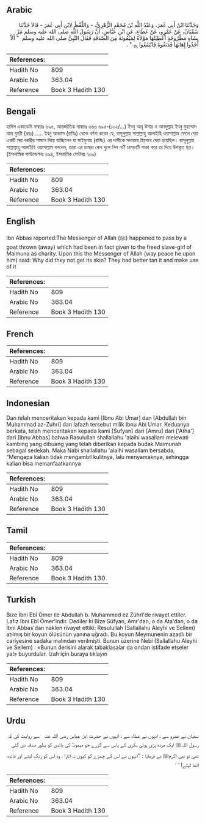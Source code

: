 ## Arabic


<div dir="rtl" lang="ar" style={{fontSize:'larger',backgroundColor:'#f8f9fa',padding:20}}>
وَحَدَّثَنَا ابْنُ أَبِي عُمَرَ، وَعَبْدُ اللَّهِ بْنُ مُحَمَّدٍ الزُّهْرِيُّ، - وَاللَّفْظُ لاِبْنِ أَبِي عُمَرَ - قَالاَ حَدَّثَنَا سُفْيَانُ، عَنْ عَمْرٍو، عَنْ عَطَاءٍ، عَنِ ابْنِ عَبَّاسٍ، أَنَّ رَسُولَ اللَّهِ صلى الله عليه وسلم مَرَّ بِشَاةٍ مَطْرُوحَةٍ أُعْطِيَتْهَا مَوْلاَةٌ لِمَيْمُونَةَ مِنَ الصَّدَقَةِ فَقَالَ النَّبِيُّ صلى الله عليه وسلم ‏ "‏ أَلاَّ أَخَذُوا إِهَابَهَا فَدَبَغُوهُ فَانْتَفَعُوا بِهِ ‏"‏ ‏.‏
</div>
<div style={{backgroundColor:'#f8f9fa',padding:20, marginBottom: 10}}><table> <thead> <tr> <th>References:</th> <th></th> </tr> </thead> <tbody><tr><td>Hadith No</td><td>809</td></tr><tr><td>Arabic No</td><td>363.04</td></tr><tr><td>Reference</td><td>Book 3 Hadith 130</td></tr></tbody></table></div>

## Bengali


<div dir="ltr" lang="bn" style={{fontSize:'larger',backgroundColor:'#f8f9fa',padding:20}}>
হাদিস একাডেমি নাম্বারঃ ৬৯৫, আন্তর্জাতিক নাম্বারঃ ৩৬৩ ৬৯৫-(১০২/...) ইবনু আবূ উমার ও আবদুল্লাহ ইবনু মুহাম্মাদ আয যুহরী (রহঃ) ..... ইবনু আব্বাস (রাযিঃ) থেকে বর্ণনা করেন যে, রাসূলুল্লাহ সাল্লাল্লাহু আলাইহি ওয়াসাল্লাম ফেলে দেয়া একটি মরা বকরীর সামনে দিয়ে যাচ্ছিলেন যা মাইমুনাহ (রাযিঃ) এর দাসীকে সদাকাহ হিসেবে দেয়া হয়েছিল। রাসূলুল্লাহ সাল্লাল্লাহু আলাইহি ওয়াসাল্লাম বললেন, তারা এর চামড়া কেন খুলে নিল না? চামড়াটি পাকা করে তা দিয়ে উপকৃত হত। (ইসলামিক ফাউন্ডেশনঃ ৬৯৪, ইসলামিক সেন্টারঃ ৭০৯)
</div>
<div style={{backgroundColor:'#f8f9fa',padding:20, marginBottom: 10}}><table> <thead> <tr> <th>References:</th> <th></th> </tr> </thead> <tbody><tr><td>Hadith No</td><td>809</td></tr><tr><td>Arabic No</td><td>363.04</td></tr><tr><td>Reference</td><td>Book 3 Hadith 130</td></tr></tbody></table></div>

## English


<div dir="ltr" lang="en" style={{fontSize:'larger',backgroundColor:'#f8f9fa',padding:20}}>
Ibn Abbas reported:The Messenger of Allah (ﷺ) happened to pass by a goat thrown (away) which had been in fact given to the freed slave-girl of Maimuna as charity. Upon this the Messenger of Allah (way peace he upon him) said: Why did they not get its skin? They had better tan it and make use of it
</div>
<div style={{backgroundColor:'#f8f9fa',padding:20, marginBottom: 10}}><table> <thead> <tr> <th>References:</th> <th></th> </tr> </thead> <tbody><tr><td>Hadith No</td><td>809</td></tr><tr><td>Arabic No</td><td>363.04</td></tr><tr><td>Reference</td><td>Book 3 Hadith 130</td></tr></tbody></table></div>

## French


<div dir="ltr" lang="fr" style={{fontSize:'larger',backgroundColor:'#f8f9fa',padding:20}}>

</div>
<div style={{backgroundColor:'#f8f9fa',padding:20, marginBottom: 10}}><table> <thead> <tr> <th>References:</th> <th></th> </tr> </thead> <tbody><tr><td>Hadith No</td><td>809</td></tr><tr><td>Arabic No</td><td>363.04</td></tr><tr><td>Reference</td><td>Book 3 Hadith 130</td></tr></tbody></table></div>

## Indonesian


<div dir="ltr" lang="id" style={{fontSize:'larger',backgroundColor:'#f8f9fa',padding:20}}>
Dan telah menceritakan kepada kami [Ibnu Abi Umar] dan [Abdullah bin Muhammad az-Zuhri] dan lafazh tersebut milik Ibnu Abi Umar. Keduanya berkata, telah menceritakan kepada kami [Sufyan] dari [Amru] dari ['Atha'] dari [Ibnu Abbas] bahwa Rasulullah shallallahu 'alaihi wasallam melewati kambing yang dibuang yang telah diberikan kepada budak Maimunah sebagai sedekah. Maka Nabi shallallahu 'alaihi wasallam bersabda, "Mengapa kalian tidak mengambil kulitnya, lalu menyamaknya, sehingga kalian bisa memanfaatkannya
</div>
<div style={{backgroundColor:'#f8f9fa',padding:20, marginBottom: 10}}><table> <thead> <tr> <th>References:</th> <th></th> </tr> </thead> <tbody><tr><td>Hadith No</td><td>809</td></tr><tr><td>Arabic No</td><td>363.04</td></tr><tr><td>Reference</td><td>Book 3 Hadith 130</td></tr></tbody></table></div>

## Tamil


<div dir="ltr" lang="ta" style={{fontSize:'larger',backgroundColor:'#f8f9fa',padding:20}}>

</div>
<div style={{backgroundColor:'#f8f9fa',padding:20, marginBottom: 10}}><table> <thead> <tr> <th>References:</th> <th></th> </tr> </thead> <tbody><tr><td>Hadith No</td><td>809</td></tr><tr><td>Arabic No</td><td>363.04</td></tr><tr><td>Reference</td><td>Book 3 Hadith 130</td></tr></tbody></table></div>

## Turkish


<div dir="ltr" lang="tr" style={{fontSize:'larger',backgroundColor:'#f8f9fa',padding:20}}>
Bize İbni Ebî Ömer ile Abdullah b. Muhammed ez Zührî'de rivayet ettiler. Lafız İbni Ebî Ömer'indir. Dediler ki Bize Süfyan, Amr'dan, o da Ata'dan, o da İbni Abbas'dan naklen rivayet ettiki: Resulullah (Sallallahu Aleyhi ve Sellem) atılmış bir koyun ölüsünün yanına uğradı. Bu koyun Meymunenin azadlı bir cariyesine sadaka malından verilmişti. Bunun üzerine Nebi (Sallallahu Aleyhi ve Sellem) : «Bunun derisini alarak tabaklasalar da ondan istifade etseler ya!» buyurdular. İzah için buraya tıklayın
</div>
<div style={{backgroundColor:'#f8f9fa',padding:20, marginBottom: 10}}><table> <thead> <tr> <th>References:</th> <th></th> </tr> </thead> <tbody><tr><td>Hadith No</td><td>809</td></tr><tr><td>Arabic No</td><td>363.04</td></tr><tr><td>Reference</td><td>Book 3 Hadith 130</td></tr></tbody></table></div>

## Urdu


<div dir="rtl" lang="ur" style={{fontSize:'larger',backgroundColor:'#f8f9fa',padding:20}}>
سفیان نے عمرو سے ، انہوں نے عطاء سے ، انہوں نے حضرت ابن عباس ‌رضی ‌اللہ ‌عنہ ‌ ‌ سے روایت کی کہ رسول اللہﷺ ایک مردہ پڑی ہوئی بکری کے پاس سے گزرے جو میمونہؓ کی باندی کو بطور صدقہ دی گئی تھی تو نبی اکرمﷺ نے فرمایا : ’’انہوں نے اس کے چمڑے کو کیوں نہ اتارا ، وہ اس کو رنگ لیتے اور فائدہ اٹھا لیتے! ‘ ‘
</div>
<div style={{backgroundColor:'#f8f9fa',padding:20, marginBottom: 10}}><table> <thead> <tr> <th>References:</th> <th></th> </tr> </thead> <tbody><tr><td>Hadith No</td><td>809</td></tr><tr><td>Arabic No</td><td>363.04</td></tr><tr><td>Reference</td><td>Book 3 Hadith 130</td></tr></tbody></table></div>